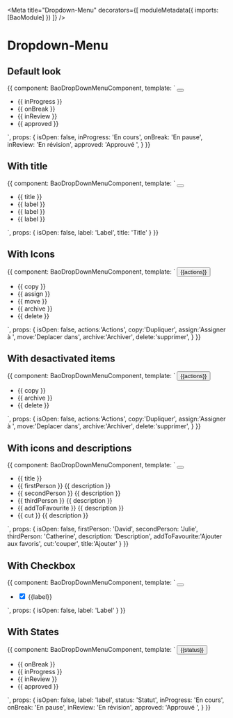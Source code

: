 
<Meta
  title="Dropdown-Menu"
  decorators={[
    moduleMetadata({
      imports: [BaoModule]
    })
  ]}
/>

# Dropdown-Menu

## Default look

<Preview>
  <Story name="dropdown-menu">
    {{
      component: BaoDropDownMenuComponent,
      template: `
            <button bao-button (click)="isOpen = !isOpen" type="utility" level="tertiary" cdkOverlayOrigin #trigger="cdkOverlayOrigin">
              <bao-icon svgIcon="icon-more-vertical"></bao-icon>
            </button>
            <bao-dropdown-menu [triggerOrigin]="trigger"  [isOpen]="isOpen">
              <ul>
                <li bao-dropdown-menu-item >{{ inProgress }}</li>
                <li bao-dropdown-menu-item>{{ onBreak }}</li>
                <li bao-dropdown-menu-item>{{ inReview }}</li>
                <li bao-dropdown-menu-item>{{ approved }}</li>
              </ul>
            </bao-dropdown-menu>
    `,
      props: {
        isOpen: false,
        inProgress: 'En cours',
        onBreak: 'En pause',
        inReview: 'En révision',
        approved: 'Approuvé ',
      }
    }}
  </Story>
</Preview>

## With title

<Preview>
  <Story name="dropdown-menu with title">
    {{
      component: BaoDropDownMenuComponent,
      template: `
            <button bao-button aria-expanded="false" (click)="isOpen = !isOpen" type="utility" level="tertiary" cdkOverlayOrigin #trigger="cdkOverlayOrigin">
              <bao-icon svgIcon="icon-more-vertical"></bao-icon>
            </button>
            <bao-dropdown-menu [triggerOrigin]="trigger" [isOpen]="isOpen" >
              <ul>
                <li bao-dropdown-menu-title aria-current="page">{{ title }}</li>
                <li bao-dropdown-menu-item [isDisabled]="true">{{ label }}</li>
                <li bao-dropdown-menu-item>{{ label }}</li>
                <li bao-dropdown-menu-item>{{ label }}</li>
              </ul>
            </bao-dropdown-menu>
    `,
      props: {
        isOpen: false,
        label: 'Label',
        title: 'Title'
      }
    }}
  </Story>
</Preview>

## With Icons

<Preview>
  <Story name="dropdown-menu with icons">
    {{
      component: BaoDropDownMenuComponent,
      template: `
           <button bao-button (click)="isOpen = !isOpen" type="utility" level="secondary" cdkOverlayOrigin #trigger="cdkOverlayOrigin" 
            size="medium" style="margin-right: 1rem;">
              <span>{{actions}}</span>
              <bao-icon svgIcon="icon-chevron-down"></bao-icon>
            </button>
            <bao-dropdown-menu [triggerOrigin]="trigger" [isOpen]="isOpen">
              <ul>
                <li bao-dropdown-menu-item>
                  <bao-icon svgIcon="icon-copy"></bao-icon>
                  <bao-dropdown-menu-content >
                    <bao-dropdown-menu-label>
                      {{ copy }}
                    </bao-dropdown-menu-label>
                  </bao-dropdown-menu-content>  
                </li>
                <li bao-dropdown-menu-item>
                  <bao-icon svgIcon="icon-user"></bao-icon>
                  <bao-dropdown-menu-content>
                    <bao-dropdown-menu-label>
                      {{ assign }}
                    </bao-dropdown-menu-label>
                  </bao-dropdown-menu-content>  
                </li>
                <li bao-dropdown-menu-item>
                  <bao-icon svgIcon="icon-folder"></bao-icon>
                  <bao-dropdown-menu-content>
                    <bao-dropdown-menu-label>
                      {{ move }}
                    </bao-dropdown-menu-label>
                  </bao-dropdown-menu-content>  
                </li>
                <bao-divider></bao-divider>
                <li bao-dropdown-menu-item>                 
                  <bao-dropdown-menu-content>
                    <bao-dropdown-menu-label>
                      {{ archive }}
                    </bao-dropdown-menu-label>
                  </bao-dropdown-menu-content> 
                  <bao-icon svgIcon="icon-archive"></bao-icon> 
                </li>
                <li bao-dropdown-menu-item>                 
                  <bao-dropdown-menu-content>
                    <bao-dropdown-menu-label>
                      {{ delete }}
                    </bao-dropdown-menu-label>
                  </bao-dropdown-menu-content> 
                  <bao-icon svgIcon="icon-trash"></bao-icon> 
                </li>
              </ul>
            </bao-dropdown-menu>
    `,
      props: {
        isOpen: false,
        actions:'Actions',
        copy:'Dupliquer',
        assign:'Assigner à ',
        move:'Deplacer dans',
        archive:'Archiver',
        delete:'supprimer',
      }
    }}
  </Story>
</Preview>

## With desactivated items

<Preview>
  <Story name="dropdown-menu with desactivated items">
    {{
      component: BaoDropDownMenuComponent,
      template: `
           <button bao-button (click)="isOpen = !isOpen" type="utility" level="secondary" cdkOverlayOrigin #trigger="cdkOverlayOrigin" 
            size="medium" style="margin-right: 1rem;">
              <span>{{actions}}</span>
              <bao-icon svgIcon="icon-chevron-down"></bao-icon>
            </button>
            <bao-dropdown-menu [triggerOrigin]="trigger" [isOpen]="isOpen">
              <ul>
                <li bao-dropdown-menu-item>
                  <bao-icon svgIcon="icon-copy" color="tertiary"></bao-icon>
                  <bao-dropdown-menu-content >
                    <bao-dropdown-menu-label [isDisabled]="true">
                      {{ copy }}
                    </bao-dropdown-menu-label>
                  </bao-dropdown-menu-content>  
                </li>   
                <li bao-dropdown-menu-item> 
                  <bao-icon svgIcon="icon-archive"></bao-icon> 
                  <bao-dropdown-menu-content>
                    <bao-dropdown-menu-label>
                      {{ archive }}
                    </bao-dropdown-menu-label>
                  </bao-dropdown-menu-content> 
                </li>
                <li bao-dropdown-menu-item> 
                  <bao-icon svgIcon="icon-trash"></bao-icon> 
                  <bao-dropdown-menu-content>
                    <bao-dropdown-menu-label>
                      {{ delete }}
                    </bao-dropdown-menu-label>
                  </bao-dropdown-menu-content> 
                </li>
              </ul>
            </bao-dropdown-menu>
    `,
      props: {
        isOpen: false,
        actions:'Actions',
        copy:'Dupliquer',
        assign:'Assigner à ',
        move:'Deplacer dans',
        archive:'Archiver',
        delete:'supprimer',
      }
    }}
  </Story>
</Preview>

## With icons and descriptions

<Preview>
  <Story name="dropdown-menu with icons and descriptions">
    {{
      component: BaoDropDownMenuComponent,
      template: `
            <button bao-button (click)="isOpen = !isOpen" type="utility" level="tertiary" cdkOverlayOrigin #trigger="cdkOverlayOrigin">
              <bao-icon svgIcon="icon-more-vertical"></bao-icon>
            </button>
            <bao-dropdown-menu [triggerOrigin]="trigger" [isOpen]="isOpen">
              <ul>
                <li bao-dropdown-menu-title>{{ title }}</li>
                <li bao-dropdown-menu-item >
                    <bao-icon svgIcon="icon-user" color="negative"></bao-icon>
                  <bao-dropdown-menu-content>
                    <bao-dropdown-menu-label >{{ firstPerson }}</bao-dropdown-menu-label>
                    <bao-dropdown-menu-description>{{ description }}</bao-dropdown-menu-description>
                  </bao-dropdown-menu-content>
                </li>
                  <li bao-dropdown-menu-item>
                    <bao-icon svgIcon="icon-user" color="positive"></bao-icon>
                    <bao-dropdown-menu-content>
                      <bao-dropdown-menu-label>{{ secondPerson }}</bao-dropdown-menu-label>
                      <bao-dropdown-menu-description>{{ description }}</bao-dropdown-menu-description>
                  </bao-dropdown-menu-content>
                </li>
                <li bao-dropdown-menu-item>
                  <bao-icon svgIcon="icon-user" color="warning"></bao-icon>
                  <bao-dropdown-menu-content>
                    <bao-dropdown-menu-label>{{ thirdPerson }}</bao-dropdown-menu-label>
                    <bao-dropdown-menu-description>{{ description }}</bao-dropdown-menu-description>
                  </bao-dropdown-menu-content>
                </li>
                <bao-divider></bao-divider>
                <li bao-dropdown-menu-item>
                  <bao-icon svgIcon="icon-star" color="informative"></bao-icon>
                  <bao-dropdown-menu-content>
                    <bao-dropdown-menu-label>{{ addToFavourite }}</bao-dropdown-menu-label>
                    <bao-dropdown-menu-description>{{ description }}</bao-dropdown-menu-description>
                  </bao-dropdown-menu-content>
                </li>
                <li bao-dropdown-menu-item>
                  <bao-icon svgIcon="icon-cut"></bao-icon>
                  <bao-dropdown-menu-content>
                    <bao-dropdown-menu-label>{{ cut }}</bao-dropdown-menu-label>
                    <bao-dropdown-menu-description>{{ description }}</bao-dropdown-menu-description>
                  </bao-dropdown-menu-content>
                </li>
              </ul>
            </bao-dropdown-menu>
    `,
      props: {
        isOpen: false,
        firstPerson: 'David',
        secondPerson: 'Julie',
        thirdPerson: 'Catherine',
        description: 'Description',
        addToFavourite:'Ajouter aux favoris',
        cut:'couper',
        title:'Ajouter'
      }
    }}
  </Story>
</Preview>


## With Checkbox

<Preview>
  <Story name="dropdown-menu with Checkbox">
    {{
      component: BaoDropDownMenuComponent,
      template: `
            <button bao-button (click)="isOpen = !isOpen" type="utility" level="secondary" cdkOverlayOrigin #trigger="cdkOverlayOrigin">
              <bao-icon svgIcon="icon-more-vertical"></bao-icon>
            </button>
            <bao-dropdown-menu [triggerOrigin]="trigger" [isOpen]="isOpen">
              <ul>
                <li bao-dropdown-menu-item>
                    <input bao-dropdown-menu-checkbox type="checkbox" checked>
                    <label bao-dropdown-menu-label label>{{label}}</label>
                </li>
              </ul>
            </bao-dropdown-menu>
    `,
      props: {
        isOpen: false,
        label: 'Label'
      }
    }}
  </Story>
</Preview>


## With States

<Preview>
  <Story name="dropdown-menu with States">
    {{
      component: BaoDropDownMenuComponent,
      template: `
            <button bao-button (click)="isOpen = !isOpen" type="utility" level="tertiary" cdkOverlayOrigin #trigger="cdkOverlayOrigin" 
            size="medium" style="margin-right: 1rem;">
              <span>{{status}}</span>
              <bao-icon svgIcon="icon-chevron-down"></bao-icon>
            </button>
            <bao-dropdown-menu [triggerOrigin]="trigger" [isOpen]="isOpen">
              <ul>
                <li bao-dropdown-menu-item><bao-icon svgIcon="icon-dot-bullet" color="positive"></bao-icon>{{ onBreak }}</li>
                <li bao-dropdown-menu-item><bao-icon svgIcon="icon-dot-bullet" color="warning"></bao-icon>{{ inProgress }}</li>
                <li bao-dropdown-menu-item><bao-icon svgIcon="icon-dot-bullet" color="informative"></bao-icon>{{ inReview }}</li>
                <li bao-dropdown-menu-item><bao-icon svgIcon="icon-dot-bullet" color="negative"></bao-icon>{{ approved }}</li>
              </ul>
            </bao-dropdown-menu>
    `,
      props: {
        isOpen: false,
        label: 'label',
        status: 'Statut',
        inProgress: 'En cours',
        onBreak: 'En pause',
        inReview: 'En révision',
        approved: 'Approuvé ',
      }
    }}
  </Story>
</Preview>